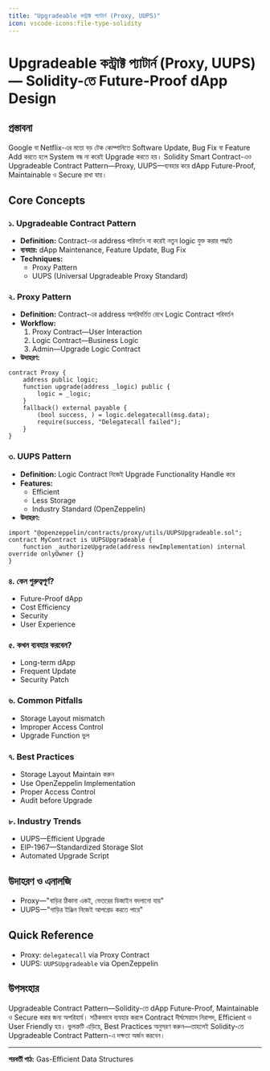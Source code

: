 ```yaml
---
title: "Upgradeable কন্ট্রাক্ট প্যাটার্ন (Proxy, UUPS)"
icon: vscode-icons:file-type-solidity
---
```


# Upgradeable কন্ট্রাক্ট প্যাটার্ন (Proxy, UUPS) — Solidity-তে Future-Proof dApp Design

## প্রস্তাবনা

Google বা Netflix-এর মতো বড় টেক কোম্পানিতে Software Update, Bug Fix বা Feature Add করতে হলে System বন্ধ না করেই Upgrade করতে হয়। Solidity Smart Contract-এও Upgradeable Contract Pattern—Proxy, UUPS—ব্যবহার করে dApp Future-Proof, Maintainable ও Secure রাখা যায়।

## Core Concepts

### ১. Upgradeable Contract Pattern
- **Definition:** Contract-এর address পরিবর্তন না করেই নতুন logic যুক্ত করার পদ্ধতি
- **ব্যবহার:** dApp Maintenance, Feature Update, Bug Fix
- **Techniques:**
    - Proxy Pattern
    - UUPS (Universal Upgradeable Proxy Standard)

### ২. Proxy Pattern
- **Definition:** Contract-এর address অপরিবর্তিত রেখে Logic Contract পরিবর্তন
- **Workflow:**
    1. Proxy Contract—User Interaction
    2. Logic Contract—Business Logic
    3. Admin—Upgrade Logic Contract
- **উদাহরণ:**
```solidity
contract Proxy {
    address public logic;
    function upgrade(address _logic) public {
        logic = _logic;
    }
    fallback() external payable {
        (bool success, ) = logic.delegatecall(msg.data);
        require(success, "Delegatecall failed");
    }
}
```

### ৩. UUPS Pattern
- **Definition:** Logic Contract নিজেই Upgrade Functionality Handle করে
- **Features:**
    - Efficient
    - Less Storage
    - Industry Standard (OpenZeppelin)
- **উদাহরণ:**
```solidity
import "@openzeppelin/contracts/proxy/utils/UUPSUpgradeable.sol";
contract MyContract is UUPSUpgradeable {
    function _authorizeUpgrade(address newImplementation) internal override onlyOwner {}
}
```

### ৪. কেন গুরুত্বপূর্ণ?
- Future-Proof dApp
- Cost Efficiency
- Security
- User Experience

### ৫. কখন ব্যবহার করবেন?
- Long-term dApp
- Frequent Update
- Security Patch

### ৬. Common Pitfalls
- Storage Layout mismatch
- Improper Access Control
- Upgrade Function ভুল

### ৭. Best Practices
- Storage Layout Maintain করুন
- Use OpenZeppelin Implementation
- Proper Access Control
- Audit before Upgrade

### ৮. Industry Trends
- UUPS—Efficient Upgrade
- EIP-1967—Standardized Storage Slot
- Automated Upgrade Script

## উদাহরণ ও এনালজি
- Proxy—"বাড়ির ঠিকানা একই, ভেতরের ডিজাইন বদলানো যায়"
- UUPS—"গাড়ির ইঞ্জিন নিজেই আপগ্রেড করতে পারে"

## Quick Reference
- Proxy: `delegatecall` via Proxy Contract
- UUPS: `UUPSUpgradeable` via OpenZeppelin

## উপসংহার

Upgradeable Contract Pattern—Solidity-তে dApp Future-Proof, Maintainable ও Secure করার জন্য অপরিহার্য। সঠিকভাবে ব্যবহার করলে Contract দীর্ঘমেয়াদে নিরাপদ, Efficient ও User Friendly হয়। ভুলত্রুটি এড়িয়ে, Best Practices অনুসরণ করুন—তাহলেই Solidity-তে Upgradeable Contract Pattern-এ দক্ষতা অর্জন করবেন।

---

**পরবর্তী পাঠ:** Gas-Efficient Data Structures
